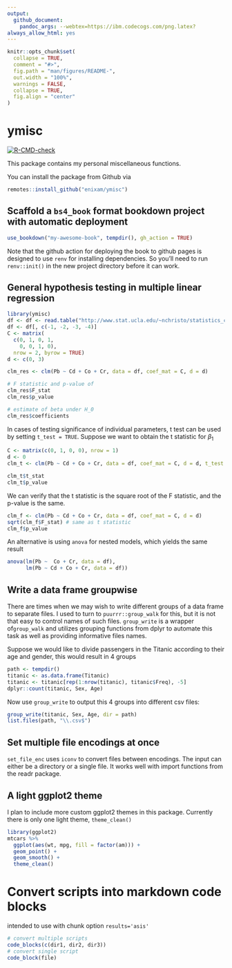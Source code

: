 ```yaml
---
output: 
  github_document:
    pandoc_args: --webtex=https://ibm.codecogs.com/png.latex?
always_allow_html: yes
---
```


```r
knitr::opts_chunk$set(
  collapse = TRUE,
  comment = "#>",
  fig.path = "man/figures/README-",
  out.width = "100%",
  warnings = FALSE,
  collapse = TRUE,
  fig.align = "center"
)
```

# ymisc

<!-- badges: start -->
[![R-CMD-check](https://github.com/enixam/ymisc/workflows/R-CMD-check/badge.svg)](https://github.com/enixam/ymisc/actions)
<!-- badges: end -->

This package contains my personal miscellaneous functions. 

You can install the package from Github via

``` r
remotes::install_github("enixam/ymisc")
```

## Scaffold a `bs4_book` format bookdown project with automatic deployment 

```r
use_bookdown("my-awesome-book", tempdir(), gh_action = TRUE)
```

Note that the github action for deploying the book to github pages is designed to use `renv` for installing dependencies. So you'll need to run `renv::init()` in the new project directory before it can work. 


## General hypothesis testing in multiple linear regression 

<!-- A general hypothesis in multiple linear regression can be expressed in the following matrix form  -->

<!-- $$ -->
<!-- C\boldsymbol{\beta} = \boldsymbol{d} -->
<!-- $$ -->

<!-- where $C$ is an $m \times n$ matrix, $\boldsymbol{\beta}$ is an $p$-dimensional (including the intercept) parameter to estimate, and $\boldsymbol{d}$ is an $m$-dimensional vector. $C$ and $\boldsymbol{d}$ are specified by the hypothesis to be tested. For example, if we want to test the following hypothesis with two constraints for a linear model with 3 predictors  -->

<!-- $$ -->
<!-- \begin{aligned} -->
<!-- H_0&: \beta_1 + \beta_3 = 0 \quad \text{and} \quad \beta_2 = 3   \\ -->
<!-- H_1&: \text{otherwise}  -->
<!-- \end{aligned} -->
<!-- $$ -->
<!-- Then this hypothesis can be expressed as  -->

<!-- $$ -->
<!-- \begin{bmatrix} -->
<!-- 0 & 1 & 0 & 1 \\ -->
<!-- 0 & 0 & 1 & 0 \\ -->
<!-- \end{bmatrix} -->
<!-- \begin{bmatrix} -->
<!-- \beta_0 \\ -->
<!-- \beta_1 \\ -->
<!-- \beta_2 \\ -->
<!-- \beta_3 \\ -->
<!-- \end{bmatrix} -->
<!-- =  -->
<!-- \begin{bmatrix} -->
<!-- 0 \\ -->
<!-- 3 \\ -->
<!-- \end{bmatrix} -->
<!-- $$ -->
<!-- `clm` returns the F-statistic and p value associated with such test. It also returns the estimated $\sigma^2$ and $\boldsymbol{\beta}$ under $H_0$, i.e. the equality constrained model.  -->

```r
library(ymisc)
df <- df <- read.table("http://www.stat.ucla.edu/~nchristo/statistics_c173_c273/jura.txt", header=TRUE)
df <- df[, c(-1, -2, -3, -4)]
C <- matrix(
  c(0, 1, 0, 1,
    0, 0, 1, 0),
  nrow = 2, byrow = TRUE)
d <- c(0, 3)

clm_res <- clm(Pb ~ Cd + Co + Cr, data = df, coef_mat = C, d = d)

# F statistic and p-value of 
clm_res$F_stat
clm_res$p_value

# estimate of beta under H_0
clm_res$coefficients
```


In cases of testing significance of individual parameters, t test can be used by setting `t_test = TRUE`. Suppose we want to obtain the t statistic for $\beta_1$ 

```r
C <- matrix(c(0, 1, 0, 0), nrow = 1)
d <- 0
clm_t <- clm(Pb ~ Cd + Co + Cr, data = df, coef_mat = C, d = d, t_test = TRUE)

clm_t$t_stat
clm_t$p_value
```

We can verify that the t statistic is the square root of the F statistic, and the p-value is the same. 


```r
clm_f <- clm(Pb ~ Cd + Co + Cr, data = df, coef_mat = C, d = d)
sqrt(clm_f$F_stat) # same as t statistic
clm_f$p_value
```

An alternative is using `anova` for nested models, which yields the same result

```r
anova(lm(Pb ~  Co + Cr, data = df),
      lm(Pb ~ Cd + Co + Cr, data = df))
```

## Write a data frame groupwise 

There are times when we may wish to write different groups of a data frame to separate files. I used to turn to `puurrr::group_walk` for this, but it is not that easy to control names of such files. `group_write` is a wrapper of`group_walk` and utilizes grouping functions from dplyr to automate this task as well as providing informative files names.   

Suppose we would like to divide passengers in the Titanic according to their age and gender, this would result in 4 groups 

```r
path <- tempdir()
titanic <- as.data.frame(Titanic)
titanic <- titanic[rep(1:nrow(titanic), titanic$Freq), -5]
dplyr::count(titanic, Sex, Age)
```

Now use `group_write` to output this 4 groups into different csv files: 

```r
group_write(titanic, Sex, Age, dir = path)
list.files(path, "\\.csv$")
```



## Set multiple file encodings at once 

`set_file_enc` uses `iconv` to convert files between encodings. The input can either be a directory or a single file. It works well with import functions from the readr package. 



## A light ggplot2 theme

I plan to include more custom ggplot2 themes in this package. Currently there is only one light theme, `theme_clean()`  

```r
library(ggplot2)
mtcars %>%
  ggplot(aes(wt, mpg, fill = factor(am))) + 
  geom_point() + 
  geom_smooth() + 
  theme_clean()
```

# Convert scripts into markdown code blocks

intended to use with chunk option `results='asis'`

```r
# convert multiple scripts
code_blocks(c(dir1, dir2, dir3))
# convert single script
code_block(file)
```
